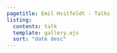 ```yaml
---
pagetitle: Emil Hvitfeldt - Talks
listing:
  contents: talk
  template: gallery.ejs
  sort: "date desc"
---
```

